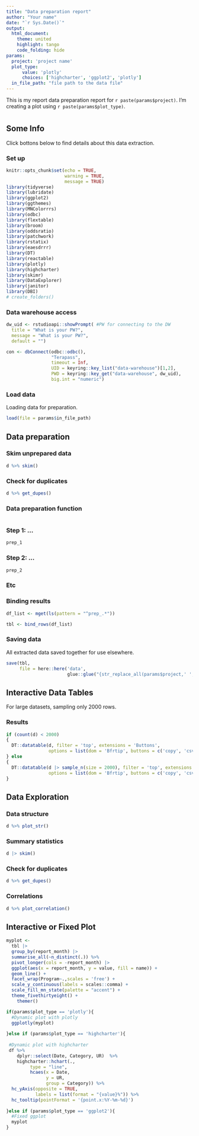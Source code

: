 ```yaml
---
title: "Data preparation report"
author: "Your name"
date: "`r Sys.Date()`"
output: 
  html_document:
    theme: united
    highlight: tango
    code_folding: hide
params:
  project: 'project name'
  plot_type: 
      value: 'plotly'
      choices: ['highcharter', 'ggplot2', 'plotly']
  in_file_path: "file path to the data file"
---
```


<!-- (using parameters in Rmarkdown; don't forget the r) -->
<!-- (This statement above all tabs) -->
This is my report data preparation report for `r paste(params$project)`. I'm creating a plot using `r paste(params$plot_type)`.  

<!-- (making tabs) -->
<!-- # header 1, all tabs need to be ## header 2 to nest -->

# {.tabset .tabset-pills}

## Some Info {.tabset .tabset-pills}

Click bottons below to find details about this data extraction.

### Set up

<!-- (here is an R code chunk; I've used some options to hide things) -->


```r
knitr::opts_chunk$set(echo = TRUE,
                      warning = TRUE,
                      message = TRUE)
library(tidyverse)
library(lubridate)
library(ggplot2)
library(ggthemes)
library(MNColorrrs)
library(odbc)
library(flextable)
library(broom)
library(oddsratio)
library(patchwork)
library(rstatix)
library(eaesdrrr)
library(DT)
library(reactable)
library(plotly)
library(highcharter)
library(skimr)
library(DataExplorer)
library(janitor)
library(DBI)
# create_folders()
```

### Data warehouse access

```r
dw_uid <- rstudioapi::showPrompt( #PW for connecting to the DW
  title = "What is your PW?",
  message = "What is your PW?",
  default = "")

con <- dbConnect(odbc::odbc(),
                 "Terapass",
                 timeout = Inf,
                 UID = keyring::key_list("data-warehouse")[1,2],
                 PWD = keyring::key_get("data-warehouse", dw_uid),
                 big.int = "numeric")

```

### Load data

Loading data for preparation.

```r
load(file = params$in_file_path)
```

## Data preparation {.tabset .tabset-pills}

### Skim unprepared data

```r
d %>% skim()
```

### Check for duplicates

```r
d %>% get_dupes()
```

### Data preparation function

```r

```

### Step 1: ...

```r
prep_1
```

### Step 2: ...

```r
prep_2
```

### Etc

### Binding results

```r
df_list <- mget(ls(pattern = "^prep_.*"))

tbl <- bind_rows(df_list)
```


### Saving data

All extracted data saved together for use elsewhere. 

```r
save(tbl,
     file = here::here('data',
                       glue::glue("{str_replace_all(params$project,' ','-')}-prepared-{today()}.RData")))
```

## Interactive Data Tables {.tabset .tabset-pills}
<!-- Try changing .tabset-pills to .tabset-dropdown -->

For large datasets, sampling only 2000 rows. 

### Results

```r
if (count(d) < 2000)
{
  DT::datatable(d, filter = 'top', extensions = 'Buttons', 
                options = list(dom = 'Bfrtip', buttons = c('copy', 'csv', 'excel')))
} else
{
  DT::datatable(d |> sample_n(size = 2000), filter = 'top', extensions = 'Buttons', 
                options = list(dom = 'Bfrtip', buttons = c('copy', 'csv', 'excel')))
}
```


## Data Exploration {.tabset .tabset-pills}
<!-- Try changing .tabset-pills to .tabset-dropdown -->

### Data structure

```r
d %>% plot_str()
```


### Summary statistics

```r
d |> skim()
```

### Check for duplicates

```r
d %>% get_dupes()
```

### Correlations

```r
d %>% plot_correlation()
```


## Interactive or Fixed Plot

<!-- (Note that the `echo = FALSE` parameter was added to the code chunk to prevent printing of the R code that generated the plot.) -->
```r

myplot <- 
  tbl |> 
  group_by(report_month) |> 
  summarise_all(~n_distinct(.)) %>% 
  pivot_longer(cols = -report_month) |> 
  ggplot(aes(x = report_month, y = value, fill = name)) + 
  geom_line() +
  facet_wrap(Program~.,scales = 'free') +
  scale_y_continuous(labels = scales::comma) +
  scale_fill_mn_state(palette = "accent") +
  theme_fivethirtyeight() +
    themer()

if(params$plot_type == 'plotly'){
  #Dynamic plot with plotly 
  ggplotly(myplot)
  
}else if (params$plot_type == 'highcharter'){
  
 #Dynamic plot with highcharter
 df %>% 
    dplyr::select(Date, Category, UR)  %>% 
    highcharter::hchart(., 
         type = "line", 
         hcaes(x = Date, 
               y = UR, 
               group = Category)) %>% 
  hc_yAxis(opposite = TRUE,
           labels = list(format = "{value}%")) %>% 
  hc_tooltip(pointFormat = '{point.x:%Y-%m-%d}')
  
}else if (params$plot_type == 'ggplot2'){
  #Fixed ggplot
  myplot
}

```
